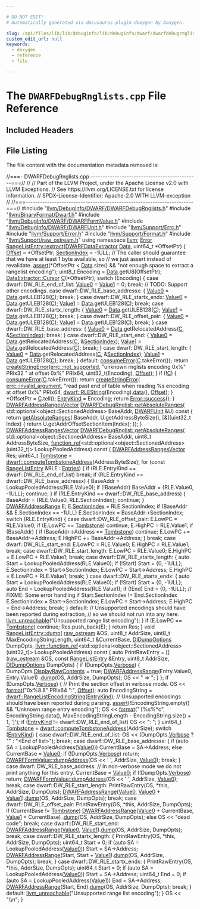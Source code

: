 ```yaml
---

# DO NOT EDIT!
# Automatically generated via docusaurus-plugin-doxygen by Doxygen.

slug: /api/files/lib/lib/debuginfo/lib/debuginfo/dwarf/dwarfdebugrnglists-cpp
custom_edit_url: null
keywords:
  - doxygen
  - reference
  - file

---
```





# The `DWARFDebugRnglists.cpp` File Reference

<DoxygenPage pluginConfig={pluginConfig}>



## Included Headers

<IncludesList>
<IncludesListItem
  filePath="llvm/DebugInfo/DWARF/DWARFDebugRnglists.h"
  permalink="/docs/api/files/include/include/llvm/include/llvm/debuginfo/include/llvm/debuginfo/dwarf/dwarfdebugrnglists-h"
  isLocal="true" />
<IncludesListItem
  filePath="llvm/BinaryFormat/Dwarf.h"
  permalink="/docs/api/files/include/include/llvm/include/llvm/binaryformat/dwarf-h"
  isLocal="true" />
<IncludesListItem
  filePath="llvm/DebugInfo/DWARF/DWARFFormValue.h"
  permalink="/docs/api/files/include/include/llvm/include/llvm/debuginfo/include/llvm/debuginfo/dwarf/dwarfformvalue-h"
  isLocal="true" />
<IncludesListItem
  filePath="llvm/DebugInfo/DWARF/DWARFUnit.h"
  permalink="/docs/api/files/include/include/llvm/include/llvm/debuginfo/include/llvm/debuginfo/dwarf/dwarfunit-h"
  isLocal="true" />
<IncludesListItem
  filePath="llvm/Support/Errc.h"
  permalink="/docs/api/files/include/include/llvm/include/llvm/support/errc-h"
  isLocal="true" />
<IncludesListItem
  filePath="llvm/Support/Error.h"
  permalink="/docs/api/files/include/include/llvm/include/llvm/support/error-h"
  isLocal="true" />
<IncludesListItem
  filePath="llvm/Support/Format.h"
  permalink="/docs/api/files/include/include/llvm/include/llvm/support/format-h"
  isLocal="true" />
<IncludesListItem
  filePath="llvm/Support/raw_ostream.h"
  permalink="/docs/api/files/include/include/llvm/include/llvm/support/raw-ostream-h"
  isLocal="true" />
</IncludesList>


## File Listing

The file content with the documentation metadata removed is:

<ProgramListing>

<Link id="l00001" /><CodeLine lineNumber="1"><Highlight kind="comment">//===- DWARFDebugRnglists.cpp ---------------------------------------------===//</Highlight><Highlight kind="normal"></Highlight></CodeLine>
<Link id="l00002" /><CodeLine lineNumber="2"><Highlight kind="normal"></Highlight><Highlight kind="comment">//</Highlight><Highlight kind="normal"></Highlight></CodeLine>
<Link id="l00003" /><CodeLine lineNumber="3"><Highlight kind="normal"></Highlight><Highlight kind="comment">// Part of the LLVM Project, under the Apache License v2.0 with LLVM Exceptions.</Highlight><Highlight kind="normal"></Highlight></CodeLine>
<Link id="l00004" /><CodeLine lineNumber="4"><Highlight kind="normal"></Highlight><Highlight kind="comment">// See https://llvm.org/LICENSE.txt for license information.</Highlight><Highlight kind="normal"></Highlight></CodeLine>
<Link id="l00005" /><CodeLine lineNumber="5"><Highlight kind="normal"></Highlight><Highlight kind="comment">// SPDX-License-Identifier: Apache-2.0 WITH LLVM-exception</Highlight><Highlight kind="normal"></Highlight></CodeLine>
<Link id="l00006" /><CodeLine lineNumber="6"><Highlight kind="normal"></Highlight><Highlight kind="comment">//</Highlight><Highlight kind="normal"></Highlight></CodeLine>
<Link id="l00007" /><CodeLine lineNumber="7"><Highlight kind="normal"></Highlight><Highlight kind="comment">//===----------------------------------------------------------------------===//</Highlight><Highlight kind="normal"></Highlight></CodeLine>
<Link id="l00008" /><CodeLine lineNumber="8"><Highlight kind="normal"></Highlight></CodeLine>
<Link id="l00009" /><CodeLine lineNumber="9"><Highlight kind="normal"></Highlight><Highlight kind="preprocessor">#include &quot;<a href="/docs/api/files/include/include/llvm/include/llvm/debuginfo/include/llvm/debuginfo/dwarf/dwarfdebugrnglists-h">llvm/DebugInfo/DWARF/DWARFDebugRnglists.h</a>&quot;</Highlight><Highlight kind="normal"></Highlight></CodeLine>
<Link id="l00010" /><CodeLine lineNumber="10"><Highlight kind="normal"></Highlight><Highlight kind="preprocessor">#include &quot;<a href="/docs/api/files/include/include/llvm/include/llvm/binaryformat/dwarf-h">llvm/BinaryFormat/Dwarf.h</a>&quot;</Highlight><Highlight kind="normal"></Highlight></CodeLine>
<Link id="l00011" /><CodeLine lineNumber="11"><Highlight kind="normal"></Highlight><Highlight kind="preprocessor">#include &quot;<a href="/docs/api/files/include/include/llvm/include/llvm/debuginfo/include/llvm/debuginfo/dwarf/dwarfformvalue-h">llvm/DebugInfo/DWARF/DWARFFormValue.h</a>&quot;</Highlight><Highlight kind="normal"></Highlight></CodeLine>
<Link id="l00012" /><CodeLine lineNumber="12"><Highlight kind="normal"></Highlight><Highlight kind="preprocessor">#include &quot;<a href="/docs/api/files/include/include/llvm/include/llvm/debuginfo/include/llvm/debuginfo/dwarf/dwarfunit-h">llvm/DebugInfo/DWARF/DWARFUnit.h</a>&quot;</Highlight><Highlight kind="normal"></Highlight></CodeLine>
<Link id="l00013" /><CodeLine lineNumber="13"><Highlight kind="normal"></Highlight><Highlight kind="preprocessor">#include &quot;<a href="/docs/api/files/include/include/llvm/include/llvm/support/errc-h">llvm/Support/Errc.h</a>&quot;</Highlight><Highlight kind="normal"></Highlight></CodeLine>
<Link id="l00014" /><CodeLine lineNumber="14"><Highlight kind="normal"></Highlight><Highlight kind="preprocessor">#include &quot;<a href="/docs/api/files/include/include/llvm/include/llvm/support/error-h">llvm/Support/Error.h</a>&quot;</Highlight><Highlight kind="normal"></Highlight></CodeLine>
<Link id="l00015" /><CodeLine lineNumber="15"><Highlight kind="normal"></Highlight><Highlight kind="preprocessor">#include &quot;<a href="/docs/api/files/include/include/llvm/include/llvm/support/format-h">llvm/Support/Format.h</a>&quot;</Highlight><Highlight kind="normal"></Highlight></CodeLine>
<Link id="l00016" /><CodeLine lineNumber="16"><Highlight kind="normal"></Highlight><Highlight kind="preprocessor">#include &quot;<a href="/docs/api/files/include/include/llvm/include/llvm/support/raw-ostream-h">llvm/Support/raw&#95;ostream.h</a>&quot;</Highlight><Highlight kind="normal"></Highlight></CodeLine>
<Link id="l00017" /><CodeLine lineNumber="17"><Highlight kind="normal"></Highlight></CodeLine>
<Link id="l00018" /><CodeLine lineNumber="18"><Highlight kind="normal"></Highlight><Highlight kind="keyword">using namespace </Highlight><Highlight kind="normal"><a href="/docs/api/namespaces/llvm">llvm</a>;</Highlight></CodeLine>
<Link id="l00019" /><CodeLine lineNumber="19"><Highlight kind="normal"></Highlight></CodeLine>
<Link id="l00020" /><CodeLine lineNumber="20" lineLink="/docs/api/structs/llvm/rangelistentry/#a02b8d98254f6a78f14c66d249db3bfc4"><Highlight kind="normal"><a href="/docs/api/classes/llvm/error">Error</a> <a href="/docs/api/structs/llvm/rangelistentry/#a02b8d98254f6a78f14c66d249db3bfc4">RangeListEntry::extract</a>(<a href="/docs/api/classes/llvm/dwarfdataextractor">DWARFDataExtractor</a> <a href="/docs/api/namespaces/llvm/#aa20539e89704d20b98b97e9c3feac934">Data</a>, uint64&#95;t &#42;OffsetPtr) &#123;</Highlight></CodeLine>
<Link id="l00021" /><CodeLine lineNumber="21"><Highlight kind="normal">  <a href="/docs/api/structs/llvm/dwarflistentrybase/#a5e78df55e7f79e8d223e30092680e1b4">Offset</a> = &#42;OffsetPtr;</Highlight></CodeLine>
<Link id="l00022" /><CodeLine lineNumber="22"><Highlight kind="normal">  <a href="/docs/api/structs/llvm/dwarflistentrybase/#a0a840f1689651024d3cc9850f4ec4c81">SectionIndex</a> = -1ULL;</Highlight></CodeLine>
<Link id="l00023" /><CodeLine lineNumber="23"><Highlight kind="normal">  </Highlight><Highlight kind="comment">// The caller should guarantee that we have at least 1 byte available, so</Highlight><Highlight kind="normal"></Highlight></CodeLine>
<Link id="l00024" /><CodeLine lineNumber="24"><Highlight kind="normal">  </Highlight><Highlight kind="comment">// we just assert instead of revalidate.</Highlight><Highlight kind="normal"></Highlight></CodeLine>
<Link id="l00025" /><CodeLine lineNumber="25"><Highlight kind="normal">  <a href="/docs/api/files/lib/lib/target/lib/target/amdgpu/silowercontrolflow-cpp/#a4868c5d81c5ccc98c47aeab6244346a0">assert</a>(&#42;OffsetPtr &lt; <a href="/docs/api/namespaces/llvm/#aa20539e89704d20b98b97e9c3feac934">Data</a>.size() &amp;&amp;</Highlight></CodeLine>
<Link id="l00026" /><CodeLine lineNumber="26"><Highlight kind="normal">         </Highlight><Highlight kind="stringliteral">&quot;not enough space to extract a rangelist encoding&quot;</Highlight><Highlight kind="normal">);</Highlight></CodeLine>
<Link id="l00027" /><CodeLine lineNumber="27"><Highlight kind="normal">  uint8&#95;t Encoding = <a href="/docs/api/namespaces/llvm/#aa20539e89704d20b98b97e9c3feac934">Data</a>.getU8(OffsetPtr);</Highlight></CodeLine>
<Link id="l00028" /><CodeLine lineNumber="28"><Highlight kind="normal"></Highlight></CodeLine>
<Link id="l00029" /><CodeLine lineNumber="29"><Highlight kind="normal">  <a href="/docs/api/classes/llvm/dataextractor/cursor">DataExtractor::Cursor</a> <a href="/docs/api/namespaces/llvm/callingconv/#ac6aa1387c4375260e2468eb5a77fdb4cafd841a49aec1539bc88abc8ff9e170fb">C</a>(&#42;OffsetPtr);</Highlight></CodeLine>
<Link id="l00030" /><CodeLine lineNumber="30"><Highlight kind="normal">  </Highlight><Highlight kind="keywordflow">switch</Highlight><Highlight kind="normal"> (Encoding) &#123;</Highlight></CodeLine>
<Link id="l00031" /><CodeLine lineNumber="31"><Highlight kind="normal">  </Highlight><Highlight kind="keywordflow">case</Highlight><Highlight kind="normal"> dwarf::DW&#95;RLE&#95;end&#95;of&#95;list:</Highlight></CodeLine>
<Link id="l00032" /><CodeLine lineNumber="32"><Highlight kind="normal">    <a href="/docs/api/structs/llvm/rangelistentry/#accbdfd58f987c0f4687fb6785393e842">Value0</a> = <a href="/docs/api/structs/llvm/rangelistentry/#a4c65e91fb73159dbd285e5a205ffc1e6">Value1</a> = 0;</Highlight></CodeLine>
<Link id="l00033" /><CodeLine lineNumber="33"><Highlight kind="normal">    </Highlight><Highlight kind="keywordflow">break</Highlight><Highlight kind="normal">;</Highlight></CodeLine>
<Link id="l00034" /><CodeLine lineNumber="34"><Highlight kind="normal">  </Highlight><Highlight kind="comment">// TODO: Support other encodings.</Highlight><Highlight kind="normal"></Highlight></CodeLine>
<Link id="l00035" /><CodeLine lineNumber="35"><Highlight kind="normal">  </Highlight><Highlight kind="keywordflow">case</Highlight><Highlight kind="normal"> dwarf::DW&#95;RLE&#95;base&#95;addressx: &#123;</Highlight></CodeLine>
<Link id="l00036" /><CodeLine lineNumber="36"><Highlight kind="normal">    <a href="/docs/api/structs/llvm/rangelistentry/#accbdfd58f987c0f4687fb6785393e842">Value0</a> = <a href="/docs/api/namespaces/llvm/#aa20539e89704d20b98b97e9c3feac934">Data</a>.getULEB128(<a href="/docs/api/namespaces/llvm/callingconv/#ac6aa1387c4375260e2468eb5a77fdb4cafd841a49aec1539bc88abc8ff9e170fb">C</a>);</Highlight></CodeLine>
<Link id="l00037" /><CodeLine lineNumber="37"><Highlight kind="normal">    </Highlight><Highlight kind="keywordflow">break</Highlight><Highlight kind="normal">;</Highlight></CodeLine>
<Link id="l00038" /><CodeLine lineNumber="38"><Highlight kind="normal">  &#125;</Highlight></CodeLine>
<Link id="l00039" /><CodeLine lineNumber="39"><Highlight kind="normal">  </Highlight><Highlight kind="keywordflow">case</Highlight><Highlight kind="normal"> dwarf::DW&#95;RLE&#95;startx&#95;endx:</Highlight></CodeLine>
<Link id="l00040" /><CodeLine lineNumber="40"><Highlight kind="normal">    <a href="/docs/api/structs/llvm/rangelistentry/#accbdfd58f987c0f4687fb6785393e842">Value0</a> = <a href="/docs/api/namespaces/llvm/#aa20539e89704d20b98b97e9c3feac934">Data</a>.getULEB128(<a href="/docs/api/namespaces/llvm/callingconv/#ac6aa1387c4375260e2468eb5a77fdb4cafd841a49aec1539bc88abc8ff9e170fb">C</a>);</Highlight></CodeLine>
<Link id="l00041" /><CodeLine lineNumber="41"><Highlight kind="normal">    <a href="/docs/api/structs/llvm/rangelistentry/#a4c65e91fb73159dbd285e5a205ffc1e6">Value1</a> = <a href="/docs/api/namespaces/llvm/#aa20539e89704d20b98b97e9c3feac934">Data</a>.getULEB128(<a href="/docs/api/namespaces/llvm/callingconv/#ac6aa1387c4375260e2468eb5a77fdb4cafd841a49aec1539bc88abc8ff9e170fb">C</a>);</Highlight></CodeLine>
<Link id="l00042" /><CodeLine lineNumber="42"><Highlight kind="normal">    </Highlight><Highlight kind="keywordflow">break</Highlight><Highlight kind="normal">;</Highlight></CodeLine>
<Link id="l00043" /><CodeLine lineNumber="43"><Highlight kind="normal">  </Highlight><Highlight kind="keywordflow">case</Highlight><Highlight kind="normal"> dwarf::DW&#95;RLE&#95;startx&#95;length: &#123;</Highlight></CodeLine>
<Link id="l00044" /><CodeLine lineNumber="44"><Highlight kind="normal">    <a href="/docs/api/structs/llvm/rangelistentry/#accbdfd58f987c0f4687fb6785393e842">Value0</a> = <a href="/docs/api/namespaces/llvm/#aa20539e89704d20b98b97e9c3feac934">Data</a>.getULEB128(<a href="/docs/api/namespaces/llvm/callingconv/#ac6aa1387c4375260e2468eb5a77fdb4cafd841a49aec1539bc88abc8ff9e170fb">C</a>);</Highlight></CodeLine>
<Link id="l00045" /><CodeLine lineNumber="45"><Highlight kind="normal">    <a href="/docs/api/structs/llvm/rangelistentry/#a4c65e91fb73159dbd285e5a205ffc1e6">Value1</a> = <a href="/docs/api/namespaces/llvm/#aa20539e89704d20b98b97e9c3feac934">Data</a>.getULEB128(<a href="/docs/api/namespaces/llvm/callingconv/#ac6aa1387c4375260e2468eb5a77fdb4cafd841a49aec1539bc88abc8ff9e170fb">C</a>);</Highlight></CodeLine>
<Link id="l00046" /><CodeLine lineNumber="46"><Highlight kind="normal">    </Highlight><Highlight kind="keywordflow">break</Highlight><Highlight kind="normal">;</Highlight></CodeLine>
<Link id="l00047" /><CodeLine lineNumber="47"><Highlight kind="normal">  &#125;</Highlight></CodeLine>
<Link id="l00048" /><CodeLine lineNumber="48"><Highlight kind="normal">  </Highlight><Highlight kind="keywordflow">case</Highlight><Highlight kind="normal"> dwarf::DW&#95;RLE&#95;offset&#95;pair: &#123;</Highlight></CodeLine>
<Link id="l00049" /><CodeLine lineNumber="49"><Highlight kind="normal">    <a href="/docs/api/structs/llvm/rangelistentry/#accbdfd58f987c0f4687fb6785393e842">Value0</a> = <a href="/docs/api/namespaces/llvm/#aa20539e89704d20b98b97e9c3feac934">Data</a>.getULEB128(<a href="/docs/api/namespaces/llvm/callingconv/#ac6aa1387c4375260e2468eb5a77fdb4cafd841a49aec1539bc88abc8ff9e170fb">C</a>);</Highlight></CodeLine>
<Link id="l00050" /><CodeLine lineNumber="50"><Highlight kind="normal">    <a href="/docs/api/structs/llvm/rangelistentry/#a4c65e91fb73159dbd285e5a205ffc1e6">Value1</a> = <a href="/docs/api/namespaces/llvm/#aa20539e89704d20b98b97e9c3feac934">Data</a>.getULEB128(<a href="/docs/api/namespaces/llvm/callingconv/#ac6aa1387c4375260e2468eb5a77fdb4cafd841a49aec1539bc88abc8ff9e170fb">C</a>);</Highlight></CodeLine>
<Link id="l00051" /><CodeLine lineNumber="51"><Highlight kind="normal">    </Highlight><Highlight kind="keywordflow">break</Highlight><Highlight kind="normal">;</Highlight></CodeLine>
<Link id="l00052" /><CodeLine lineNumber="52"><Highlight kind="normal">  &#125;</Highlight></CodeLine>
<Link id="l00053" /><CodeLine lineNumber="53"><Highlight kind="normal">  </Highlight><Highlight kind="keywordflow">case</Highlight><Highlight kind="normal"> dwarf::DW&#95;RLE&#95;base&#95;address: &#123;</Highlight></CodeLine>
<Link id="l00054" /><CodeLine lineNumber="54"><Highlight kind="normal">    <a href="/docs/api/structs/llvm/rangelistentry/#accbdfd58f987c0f4687fb6785393e842">Value0</a> = <a href="/docs/api/namespaces/llvm/#aa20539e89704d20b98b97e9c3feac934">Data</a>.getRelocatedAddress(<a href="/docs/api/namespaces/llvm/callingconv/#ac6aa1387c4375260e2468eb5a77fdb4cafd841a49aec1539bc88abc8ff9e170fb">C</a>, &amp;<a href="/docs/api/structs/llvm/dwarflistentrybase/#a0a840f1689651024d3cc9850f4ec4c81">SectionIndex</a>);</Highlight></CodeLine>
<Link id="l00055" /><CodeLine lineNumber="55"><Highlight kind="normal">    </Highlight><Highlight kind="keywordflow">break</Highlight><Highlight kind="normal">;</Highlight></CodeLine>
<Link id="l00056" /><CodeLine lineNumber="56"><Highlight kind="normal">  &#125;</Highlight></CodeLine>
<Link id="l00057" /><CodeLine lineNumber="57"><Highlight kind="normal">  </Highlight><Highlight kind="keywordflow">case</Highlight><Highlight kind="normal"> dwarf::DW&#95;RLE&#95;start&#95;end: &#123;</Highlight></CodeLine>
<Link id="l00058" /><CodeLine lineNumber="58"><Highlight kind="normal">    <a href="/docs/api/structs/llvm/rangelistentry/#accbdfd58f987c0f4687fb6785393e842">Value0</a> = <a href="/docs/api/namespaces/llvm/#aa20539e89704d20b98b97e9c3feac934">Data</a>.getRelocatedAddress(<a href="/docs/api/namespaces/llvm/callingconv/#ac6aa1387c4375260e2468eb5a77fdb4cafd841a49aec1539bc88abc8ff9e170fb">C</a>, &amp;<a href="/docs/api/structs/llvm/dwarflistentrybase/#a0a840f1689651024d3cc9850f4ec4c81">SectionIndex</a>);</Highlight></CodeLine>
<Link id="l00059" /><CodeLine lineNumber="59"><Highlight kind="normal">    <a href="/docs/api/structs/llvm/rangelistentry/#a4c65e91fb73159dbd285e5a205ffc1e6">Value1</a> = <a href="/docs/api/namespaces/llvm/#aa20539e89704d20b98b97e9c3feac934">Data</a>.getRelocatedAddress(<a href="/docs/api/namespaces/llvm/callingconv/#ac6aa1387c4375260e2468eb5a77fdb4cafd841a49aec1539bc88abc8ff9e170fb">C</a>);</Highlight></CodeLine>
<Link id="l00060" /><CodeLine lineNumber="60"><Highlight kind="normal">    </Highlight><Highlight kind="keywordflow">break</Highlight><Highlight kind="normal">;</Highlight></CodeLine>
<Link id="l00061" /><CodeLine lineNumber="61"><Highlight kind="normal">  &#125;</Highlight></CodeLine>
<Link id="l00062" /><CodeLine lineNumber="62"><Highlight kind="normal">  </Highlight><Highlight kind="keywordflow">case</Highlight><Highlight kind="normal"> dwarf::DW&#95;RLE&#95;start&#95;length: &#123;</Highlight></CodeLine>
<Link id="l00063" /><CodeLine lineNumber="63"><Highlight kind="normal">    <a href="/docs/api/structs/llvm/rangelistentry/#accbdfd58f987c0f4687fb6785393e842">Value0</a> = <a href="/docs/api/namespaces/llvm/#aa20539e89704d20b98b97e9c3feac934">Data</a>.getRelocatedAddress(<a href="/docs/api/namespaces/llvm/callingconv/#ac6aa1387c4375260e2468eb5a77fdb4cafd841a49aec1539bc88abc8ff9e170fb">C</a>, &amp;<a href="/docs/api/structs/llvm/dwarflistentrybase/#a0a840f1689651024d3cc9850f4ec4c81">SectionIndex</a>);</Highlight></CodeLine>
<Link id="l00064" /><CodeLine lineNumber="64"><Highlight kind="normal">    <a href="/docs/api/structs/llvm/rangelistentry/#a4c65e91fb73159dbd285e5a205ffc1e6">Value1</a> = <a href="/docs/api/namespaces/llvm/#aa20539e89704d20b98b97e9c3feac934">Data</a>.getULEB128(<a href="/docs/api/namespaces/llvm/callingconv/#ac6aa1387c4375260e2468eb5a77fdb4cafd841a49aec1539bc88abc8ff9e170fb">C</a>);</Highlight></CodeLine>
<Link id="l00065" /><CodeLine lineNumber="65"><Highlight kind="normal">    </Highlight><Highlight kind="keywordflow">break</Highlight><Highlight kind="normal">;</Highlight></CodeLine>
<Link id="l00066" /><CodeLine lineNumber="66"><Highlight kind="normal">  &#125;</Highlight></CodeLine>
<Link id="l00067" /><CodeLine lineNumber="67"><Highlight kind="normal">  </Highlight><Highlight kind="keywordflow">default</Highlight><Highlight kind="normal">:</Highlight></CodeLine>
<Link id="l00068" /><CodeLine lineNumber="68"><Highlight kind="normal">    <a href="/docs/api/namespaces/llvm/#aee0e70be66536b9ef7b65ae2e5a45959">consumeError</a>(<a href="/docs/api/namespaces/llvm/callingconv/#ac6aa1387c4375260e2468eb5a77fdb4cafd841a49aec1539bc88abc8ff9e170fb">C</a>.takeError());</Highlight></CodeLine>
<Link id="l00069" /><CodeLine lineNumber="69"><Highlight kind="normal">    </Highlight><Highlight kind="keywordflow">return</Highlight><Highlight kind="normal"> <a href="/docs/api/namespaces/llvm/#a4d2fd926089a58d482fb67a362e11bad">createStringError</a>(<a href="/docs/api/namespaces/llvm/#a59739a4f15fb2ec57a6b7fcfe938546baa55e82356e9721946aa9ba954733c6f0">errc::not&#95;supported</a>,</Highlight></CodeLine>
<Link id="l00070" /><CodeLine lineNumber="70"><Highlight kind="normal">                             </Highlight><Highlight kind="stringliteral">&quot;unknown rnglists encoding 0x%&quot;</Highlight><Highlight kind="normal"> PRIx32</Highlight></CodeLine>
<Link id="l00071" /><CodeLine lineNumber="71"><Highlight kind="normal">                             </Highlight><Highlight kind="stringliteral">&quot; at offset 0x%&quot;</Highlight><Highlight kind="normal"> PRIx64,</Highlight></CodeLine>
<Link id="l00072" /><CodeLine lineNumber="72"><Highlight kind="normal">                             uint32&#95;t(Encoding), <a href="/docs/api/structs/llvm/dwarflistentrybase/#a5e78df55e7f79e8d223e30092680e1b4">Offset</a>);</Highlight></CodeLine>
<Link id="l00073" /><CodeLine lineNumber="73"><Highlight kind="normal">  &#125;</Highlight></CodeLine>
<Link id="l00074" /><CodeLine lineNumber="74"><Highlight kind="normal"></Highlight></CodeLine>
<Link id="l00075" /><CodeLine lineNumber="75"><Highlight kind="normal">  </Highlight><Highlight kind="keywordflow">if</Highlight><Highlight kind="normal"> (!<a href="/docs/api/namespaces/llvm/callingconv/#ac6aa1387c4375260e2468eb5a77fdb4cafd841a49aec1539bc88abc8ff9e170fb">C</a>) &#123;</Highlight></CodeLine>
<Link id="l00076" /><CodeLine lineNumber="76"><Highlight kind="normal">    <a href="/docs/api/namespaces/llvm/#aee0e70be66536b9ef7b65ae2e5a45959">consumeError</a>(<a href="/docs/api/namespaces/llvm/callingconv/#ac6aa1387c4375260e2468eb5a77fdb4cafd841a49aec1539bc88abc8ff9e170fb">C</a>.takeError());</Highlight></CodeLine>
<Link id="l00077" /><CodeLine lineNumber="77"><Highlight kind="normal">    </Highlight><Highlight kind="keywordflow">return</Highlight><Highlight kind="normal"> <a href="/docs/api/namespaces/llvm/#a4d2fd926089a58d482fb67a362e11bad">createStringError</a>(</Highlight></CodeLine>
<Link id="l00078" /><CodeLine lineNumber="78"><Highlight kind="normal">        <a href="/docs/api/namespaces/llvm/#a59739a4f15fb2ec57a6b7fcfe938546bae55d43eabeefe5a8271b4a3c898bd18f">errc::invalid&#95;argument</a>,</Highlight></CodeLine>
<Link id="l00079" /><CodeLine lineNumber="79"><Highlight kind="normal">        </Highlight><Highlight kind="stringliteral">&quot;read past end of table when reading %s encoding at offset 0x%&quot;</Highlight><Highlight kind="normal"> PRIx64,</Highlight></CodeLine>
<Link id="l00080" /><CodeLine lineNumber="80"><Highlight kind="normal">        <a href="/docs/api/groups/dwarfconstantsdumping/#ga5ae411a7d59c71abfdf4dd387f92b603">dwarf::RLEString</a>(Encoding).<a href="/docs/api/files/lib/lib/codegen/staticdatasplitter-cpp/#ad2fefd8832b4b1ea3dbb1f621063bbff">data</a>(), <a href="/docs/api/structs/llvm/dwarflistentrybase/#a5e78df55e7f79e8d223e30092680e1b4">Offset</a>);</Highlight></CodeLine>
<Link id="l00081" /><CodeLine lineNumber="81"><Highlight kind="normal">  &#125;</Highlight></CodeLine>
<Link id="l00082" /><CodeLine lineNumber="82"><Highlight kind="normal"></Highlight></CodeLine>
<Link id="l00083" /><CodeLine lineNumber="83"><Highlight kind="normal">  &#42;OffsetPtr = <a href="/docs/api/namespaces/llvm/callingconv/#ac6aa1387c4375260e2468eb5a77fdb4cafd841a49aec1539bc88abc8ff9e170fb">C</a>.tell();</Highlight></CodeLine>
<Link id="l00084" /><CodeLine lineNumber="84"><Highlight kind="normal">  <a href="/docs/api/structs/llvm/dwarflistentrybase/#a53bb231c536be49c590132e10c5268dd">EntryKind</a> = Encoding;</Highlight></CodeLine>
<Link id="l00085" /><CodeLine lineNumber="85"><Highlight kind="normal">  </Highlight><Highlight kind="keywordflow">return</Highlight><Highlight kind="normal"> <a href="/docs/api/classes/llvm/error/#a4dfd0813c3d0e0a30439b5a3e9196b59">Error::success</a>();</Highlight></CodeLine>
<Link id="l00086" /><CodeLine lineNumber="86"><Highlight kind="normal">&#125;</Highlight></CodeLine>
<Link id="l00087" /><CodeLine lineNumber="87"><Highlight kind="normal"></Highlight></CodeLine>
<Link id="l00088" /><CodeLine lineNumber="88" lineLink="/docs/api/classes/llvm/dwarfdebugrnglist/#a1f3236ed0add6ff11a6154c252f12f74"><Highlight kind="normal"><a href="/docs/api/namespaces/llvm/#af7b7409cf7c2a265eb671b0023fb9ebf">DWARFAddressRangesVector</a> <a href="/docs/api/classes/llvm/dwarfdebugrnglist/#a08ab890d3a702ced75f774fa2bad2bbc">DWARFDebugRnglist::getAbsoluteRanges</a>(</Highlight></CodeLine>
<Link id="l00089" /><CodeLine lineNumber="89"><Highlight kind="normal">    std::optional&lt;object::SectionedAddress&gt; BaseAddr, <a href="/docs/api/classes/llvm/dwarfunit-1">DWARFUnit</a> &amp;U)</Highlight><Highlight kind="keyword"> const </Highlight><Highlight kind="normal">&#123;</Highlight></CodeLine>
<Link id="l00090" /><CodeLine lineNumber="90"><Highlight kind="normal">  </Highlight><Highlight kind="keywordflow">return</Highlight><Highlight kind="normal"> <a href="/docs/api/classes/llvm/dwarfdebugrnglist/#a08ab890d3a702ced75f774fa2bad2bbc">getAbsoluteRanges</a>(</Highlight></CodeLine>
<Link id="l00091" /><CodeLine lineNumber="91"><Highlight kind="normal">      BaseAddr, U.getAddressByteSize(),</Highlight></CodeLine>
<Link id="l00092" /><CodeLine lineNumber="92"><Highlight kind="normal">      &#91;&amp;&#93;(uint32&#95;t Index) &#123; return U.getAddrOffsetSectionItem(Index); &#125;);</Highlight></CodeLine>
<Link id="l00093" /><CodeLine lineNumber="93"><Highlight kind="normal">&#125;</Highlight></CodeLine>
<Link id="l00094" /><CodeLine lineNumber="94"><Highlight kind="normal"></Highlight></CodeLine>
<Link id="l00095" /><CodeLine lineNumber="95" lineLink="/docs/api/classes/llvm/dwarfdebugrnglist/#a08ab890d3a702ced75f774fa2bad2bbc"><Highlight kind="normal"><a href="/docs/api/namespaces/llvm/#af7b7409cf7c2a265eb671b0023fb9ebf">DWARFAddressRangesVector</a> <a href="/docs/api/classes/llvm/dwarfdebugrnglist/#a08ab890d3a702ced75f774fa2bad2bbc">DWARFDebugRnglist::getAbsoluteRanges</a>(</Highlight></CodeLine>
<Link id="l00096" /><CodeLine lineNumber="96"><Highlight kind="normal">    std::optional&lt;object::SectionedAddress&gt; BaseAddr, uint8&#95;t AddressByteSize,</Highlight></CodeLine>
<Link id="l00097" /><CodeLine lineNumber="97"><Highlight kind="normal">    <a href="/docs/api/classes/llvm/function-ref">function&#95;ref</a>&lt;std::optional&lt;object::SectionedAddress&gt;(uint32&#95;t)&gt;</Highlight></CodeLine>
<Link id="l00098" /><CodeLine lineNumber="98"><Highlight kind="normal">        LookupPooledAddress)</Highlight><Highlight kind="keyword"> const </Highlight><Highlight kind="normal">&#123;</Highlight></CodeLine>
<Link id="l00099" /><CodeLine lineNumber="99"><Highlight kind="normal">  <a href="/docs/api/namespaces/llvm/#af7b7409cf7c2a265eb671b0023fb9ebf">DWARFAddressRangesVector</a> Res;</Highlight></CodeLine>
<Link id="l00100" /><CodeLine lineNumber="100"><Highlight kind="normal">  uint64&#95;t <a href="/docs/api/files/lib/lib/debuginfo/lib/debuginfo/codeview/typehashing-cpp/#a58762abf82ba4b9f2f46d3b89070d6c1">Tombstone</a> = <a href="/docs/api/namespaces/llvm/dwarf/#ad31a7a9cab8288e009f13cfabc5afc13">dwarf::computeTombstoneAddress</a>(AddressByteSize);</Highlight></CodeLine>
<Link id="l00101" /><CodeLine lineNumber="101"><Highlight kind="normal">  </Highlight><Highlight kind="keywordflow">for</Highlight><Highlight kind="normal"> (</Highlight><Highlight kind="keyword">const</Highlight><Highlight kind="normal"> <a href="/docs/api/structs/llvm/rangelistentry">RangeListEntry</a> &amp;RLE : <a href="/docs/api/classes/llvm/dwarflisttype/#a041f83847fc54b70c309ed67355b1b40">Entries</a>) &#123;</Highlight></CodeLine>
<Link id="l00102" /><CodeLine lineNumber="102"><Highlight kind="normal">    </Highlight><Highlight kind="keywordflow">if</Highlight><Highlight kind="normal"> (RLE.EntryKind == dwarf::DW&#95;RLE&#95;end&#95;of&#95;list)</Highlight></CodeLine>
<Link id="l00103" /><CodeLine lineNumber="103"><Highlight kind="normal">      </Highlight><Highlight kind="keywordflow">break</Highlight><Highlight kind="normal">;</Highlight></CodeLine>
<Link id="l00104" /><CodeLine lineNumber="104"><Highlight kind="normal">    </Highlight><Highlight kind="keywordflow">if</Highlight><Highlight kind="normal"> (RLE.EntryKind == dwarf::DW&#95;RLE&#95;base&#95;addressx) &#123;</Highlight></CodeLine>
<Link id="l00105" /><CodeLine lineNumber="105"><Highlight kind="normal">      BaseAddr = LookupPooledAddress(RLE.Value0);</Highlight></CodeLine>
<Link id="l00106" /><CodeLine lineNumber="106"><Highlight kind="normal">      </Highlight><Highlight kind="keywordflow">if</Highlight><Highlight kind="normal"> (!BaseAddr)</Highlight></CodeLine>
<Link id="l00107" /><CodeLine lineNumber="107"><Highlight kind="normal">        BaseAddr = &#123;RLE.Value0, -1ULL&#125;;</Highlight></CodeLine>
<Link id="l00108" /><CodeLine lineNumber="108"><Highlight kind="normal">      </Highlight><Highlight kind="keywordflow">continue</Highlight><Highlight kind="normal">;</Highlight></CodeLine>
<Link id="l00109" /><CodeLine lineNumber="109"><Highlight kind="normal">    &#125;</Highlight></CodeLine>
<Link id="l00110" /><CodeLine lineNumber="110"><Highlight kind="normal">    </Highlight><Highlight kind="keywordflow">if</Highlight><Highlight kind="normal"> (RLE.EntryKind == dwarf::DW&#95;RLE&#95;base&#95;address) &#123;</Highlight></CodeLine>
<Link id="l00111" /><CodeLine lineNumber="111"><Highlight kind="normal">      BaseAddr = &#123;RLE.Value0, RLE.SectionIndex&#125;;</Highlight></CodeLine>
<Link id="l00112" /><CodeLine lineNumber="112"><Highlight kind="normal">      </Highlight><Highlight kind="keywordflow">continue</Highlight><Highlight kind="normal">;</Highlight></CodeLine>
<Link id="l00113" /><CodeLine lineNumber="113"><Highlight kind="normal">    &#125;</Highlight></CodeLine>
<Link id="l00114" /><CodeLine lineNumber="114"><Highlight kind="normal"></Highlight></CodeLine>
<Link id="l00115" /><CodeLine lineNumber="115"><Highlight kind="normal">    <a href="/docs/api/structs/llvm/dwarfaddressrange">DWARFAddressRange</a> E;</Highlight></CodeLine>
<Link id="l00116" /><CodeLine lineNumber="116"><Highlight kind="normal">    E.<a href="/docs/api/structs/llvm/dwarfaddressrange/#a6fbe8b253c903452a8058597f1260242">SectionIndex</a> = RLE.SectionIndex;</Highlight></CodeLine>
<Link id="l00117" /><CodeLine lineNumber="117"><Highlight kind="normal">    </Highlight><Highlight kind="keywordflow">if</Highlight><Highlight kind="normal"> (BaseAddr &amp;&amp; E.SectionIndex == -1ULL)</Highlight></CodeLine>
<Link id="l00118" /><CodeLine lineNumber="118"><Highlight kind="normal">      E.SectionIndex = BaseAddr-&gt;SectionIndex;</Highlight></CodeLine>
<Link id="l00119" /><CodeLine lineNumber="119"><Highlight kind="normal"></Highlight></CodeLine>
<Link id="l00120" /><CodeLine lineNumber="120"><Highlight kind="normal">    </Highlight><Highlight kind="keywordflow">switch</Highlight><Highlight kind="normal"> (RLE.EntryKind) &#123;</Highlight></CodeLine>
<Link id="l00121" /><CodeLine lineNumber="121"><Highlight kind="normal">    </Highlight><Highlight kind="keywordflow">case</Highlight><Highlight kind="normal"> dwarf::DW&#95;RLE&#95;offset&#95;pair:</Highlight></CodeLine>
<Link id="l00122" /><CodeLine lineNumber="122"><Highlight kind="normal">      E.LowPC = RLE.Value0;</Highlight></CodeLine>
<Link id="l00123" /><CodeLine lineNumber="123"><Highlight kind="normal">      </Highlight><Highlight kind="keywordflow">if</Highlight><Highlight kind="normal"> (E.LowPC == <a href="/docs/api/files/lib/lib/debuginfo/lib/debuginfo/codeview/typehashing-cpp/#a58762abf82ba4b9f2f46d3b89070d6c1">Tombstone</a>)</Highlight></CodeLine>
<Link id="l00124" /><CodeLine lineNumber="124"><Highlight kind="normal">        </Highlight><Highlight kind="keywordflow">continue</Highlight><Highlight kind="normal">;</Highlight></CodeLine>
<Link id="l00125" /><CodeLine lineNumber="125"><Highlight kind="normal">      E.HighPC = RLE.Value1;</Highlight></CodeLine>
<Link id="l00126" /><CodeLine lineNumber="126"><Highlight kind="normal">      </Highlight><Highlight kind="keywordflow">if</Highlight><Highlight kind="normal"> (BaseAddr) &#123;</Highlight></CodeLine>
<Link id="l00127" /><CodeLine lineNumber="127"><Highlight kind="normal">        </Highlight><Highlight kind="keywordflow">if</Highlight><Highlight kind="normal"> (BaseAddr-&gt;Address == <a href="/docs/api/files/lib/lib/debuginfo/lib/debuginfo/codeview/typehashing-cpp/#a58762abf82ba4b9f2f46d3b89070d6c1">Tombstone</a>)</Highlight></CodeLine>
<Link id="l00128" /><CodeLine lineNumber="128"><Highlight kind="normal">          </Highlight><Highlight kind="keywordflow">continue</Highlight><Highlight kind="normal">;</Highlight></CodeLine>
<Link id="l00129" /><CodeLine lineNumber="129"><Highlight kind="normal">        E.LowPC += BaseAddr-&gt;Address;</Highlight></CodeLine>
<Link id="l00130" /><CodeLine lineNumber="130"><Highlight kind="normal">        E.HighPC += BaseAddr-&gt;Address;</Highlight></CodeLine>
<Link id="l00131" /><CodeLine lineNumber="131"><Highlight kind="normal">      &#125;</Highlight></CodeLine>
<Link id="l00132" /><CodeLine lineNumber="132"><Highlight kind="normal">      </Highlight><Highlight kind="keywordflow">break</Highlight><Highlight kind="normal">;</Highlight></CodeLine>
<Link id="l00133" /><CodeLine lineNumber="133"><Highlight kind="normal">    </Highlight><Highlight kind="keywordflow">case</Highlight><Highlight kind="normal"> dwarf::DW&#95;RLE&#95;start&#95;end:</Highlight></CodeLine>
<Link id="l00134" /><CodeLine lineNumber="134"><Highlight kind="normal">      E.LowPC = RLE.Value0;</Highlight></CodeLine>
<Link id="l00135" /><CodeLine lineNumber="135"><Highlight kind="normal">      E.HighPC = RLE.Value1;</Highlight></CodeLine>
<Link id="l00136" /><CodeLine lineNumber="136"><Highlight kind="normal">      </Highlight><Highlight kind="keywordflow">break</Highlight><Highlight kind="normal">;</Highlight></CodeLine>
<Link id="l00137" /><CodeLine lineNumber="137"><Highlight kind="normal">    </Highlight><Highlight kind="keywordflow">case</Highlight><Highlight kind="normal"> dwarf::DW&#95;RLE&#95;start&#95;length:</Highlight></CodeLine>
<Link id="l00138" /><CodeLine lineNumber="138"><Highlight kind="normal">      E.LowPC = RLE.Value0;</Highlight></CodeLine>
<Link id="l00139" /><CodeLine lineNumber="139"><Highlight kind="normal">      E.HighPC = E.LowPC + RLE.Value1;</Highlight></CodeLine>
<Link id="l00140" /><CodeLine lineNumber="140"><Highlight kind="normal">      </Highlight><Highlight kind="keywordflow">break</Highlight><Highlight kind="normal">;</Highlight></CodeLine>
<Link id="l00141" /><CodeLine lineNumber="141"><Highlight kind="normal">    </Highlight><Highlight kind="keywordflow">case</Highlight><Highlight kind="normal"> dwarf::DW&#95;RLE&#95;startx&#95;length: &#123;</Highlight></CodeLine>
<Link id="l00142" /><CodeLine lineNumber="142"><Highlight kind="normal">      </Highlight><Highlight kind="keyword">auto</Highlight><Highlight kind="normal"> Start = LookupPooledAddress(RLE.Value0);</Highlight></CodeLine>
<Link id="l00143" /><CodeLine lineNumber="143"><Highlight kind="normal">      </Highlight><Highlight kind="keywordflow">if</Highlight><Highlight kind="normal"> (!Start)</Highlight></CodeLine>
<Link id="l00144" /><CodeLine lineNumber="144"><Highlight kind="normal">        Start = &#123;0, -1ULL&#125;;</Highlight></CodeLine>
<Link id="l00145" /><CodeLine lineNumber="145"><Highlight kind="normal">      E.SectionIndex = Start-&gt;SectionIndex;</Highlight></CodeLine>
<Link id="l00146" /><CodeLine lineNumber="146"><Highlight kind="normal">      E.LowPC = Start-&gt;Address;</Highlight></CodeLine>
<Link id="l00147" /><CodeLine lineNumber="147"><Highlight kind="normal">      E.HighPC = E.LowPC + RLE.Value1;</Highlight></CodeLine>
<Link id="l00148" /><CodeLine lineNumber="148"><Highlight kind="normal">      </Highlight><Highlight kind="keywordflow">break</Highlight><Highlight kind="normal">;</Highlight></CodeLine>
<Link id="l00149" /><CodeLine lineNumber="149"><Highlight kind="normal">    &#125;</Highlight></CodeLine>
<Link id="l00150" /><CodeLine lineNumber="150"><Highlight kind="normal">    </Highlight><Highlight kind="keywordflow">case</Highlight><Highlight kind="normal"> dwarf::DW&#95;RLE&#95;startx&#95;endx: &#123;</Highlight></CodeLine>
<Link id="l00151" /><CodeLine lineNumber="151"><Highlight kind="normal">      </Highlight><Highlight kind="keyword">auto</Highlight><Highlight kind="normal"> Start = LookupPooledAddress(RLE.Value0);</Highlight></CodeLine>
<Link id="l00152" /><CodeLine lineNumber="152"><Highlight kind="normal">      </Highlight><Highlight kind="keywordflow">if</Highlight><Highlight kind="normal"> (!Start)</Highlight></CodeLine>
<Link id="l00153" /><CodeLine lineNumber="153"><Highlight kind="normal">        Start = &#123;0, -1ULL&#125;;</Highlight></CodeLine>
<Link id="l00154" /><CodeLine lineNumber="154"><Highlight kind="normal">      </Highlight><Highlight kind="keyword">auto</Highlight><Highlight kind="normal"> End = LookupPooledAddress(RLE.Value1);</Highlight></CodeLine>
<Link id="l00155" /><CodeLine lineNumber="155"><Highlight kind="normal">      </Highlight><Highlight kind="keywordflow">if</Highlight><Highlight kind="normal"> (!End)</Highlight></CodeLine>
<Link id="l00156" /><CodeLine lineNumber="156"><Highlight kind="normal">        End = &#123;0, -1ULL&#125;;</Highlight></CodeLine>
<Link id="l00157" /><CodeLine lineNumber="157"><Highlight kind="normal">      </Highlight><Highlight kind="comment">// FIXME: Some error handling if Start.SectionIndex != End.SectionIndex</Highlight><Highlight kind="normal"></Highlight></CodeLine>
<Link id="l00158" /><CodeLine lineNumber="158"><Highlight kind="normal">      E.SectionIndex = Start-&gt;SectionIndex;</Highlight></CodeLine>
<Link id="l00159" /><CodeLine lineNumber="159"><Highlight kind="normal">      E.LowPC = Start-&gt;Address;</Highlight></CodeLine>
<Link id="l00160" /><CodeLine lineNumber="160"><Highlight kind="normal">      E.HighPC = End-&gt;Address;</Highlight></CodeLine>
<Link id="l00161" /><CodeLine lineNumber="161"><Highlight kind="normal">      </Highlight><Highlight kind="keywordflow">break</Highlight><Highlight kind="normal">;</Highlight></CodeLine>
<Link id="l00162" /><CodeLine lineNumber="162"><Highlight kind="normal">    &#125;</Highlight></CodeLine>
<Link id="l00163" /><CodeLine lineNumber="163"><Highlight kind="normal">    </Highlight><Highlight kind="keywordflow">default</Highlight><Highlight kind="normal">:</Highlight></CodeLine>
<Link id="l00164" /><CodeLine lineNumber="164"><Highlight kind="normal">      </Highlight><Highlight kind="comment">// Unsupported encodings should have been reported during extraction,</Highlight><Highlight kind="normal"></Highlight></CodeLine>
<Link id="l00165" /><CodeLine lineNumber="165"><Highlight kind="normal">      </Highlight><Highlight kind="comment">// so we should not run into any here.</Highlight><Highlight kind="normal"></Highlight></CodeLine>
<Link id="l00166" /><CodeLine lineNumber="166"><Highlight kind="normal">      <a href="/docs/api/files/include/include/llvm/include/llvm/support/errorhandling-h/#ace243f5c25697a1107cce46626b3dc94">llvm&#95;unreachable</a>(</Highlight><Highlight kind="stringliteral">&quot;Unsupported range list encoding&quot;</Highlight><Highlight kind="normal">);</Highlight></CodeLine>
<Link id="l00167" /><CodeLine lineNumber="167"><Highlight kind="normal">    &#125;</Highlight></CodeLine>
<Link id="l00168" /><CodeLine lineNumber="168"><Highlight kind="normal">    </Highlight><Highlight kind="keywordflow">if</Highlight><Highlight kind="normal"> (E.LowPC == <a href="/docs/api/files/lib/lib/debuginfo/lib/debuginfo/codeview/typehashing-cpp/#a58762abf82ba4b9f2f46d3b89070d6c1">Tombstone</a>)</Highlight></CodeLine>
<Link id="l00169" /><CodeLine lineNumber="169"><Highlight kind="normal">      </Highlight><Highlight kind="keywordflow">continue</Highlight><Highlight kind="normal">;</Highlight></CodeLine>
<Link id="l00170" /><CodeLine lineNumber="170"><Highlight kind="normal">    Res.push&#95;back(E);</Highlight></CodeLine>
<Link id="l00171" /><CodeLine lineNumber="171"><Highlight kind="normal">  &#125;</Highlight></CodeLine>
<Link id="l00172" /><CodeLine lineNumber="172"><Highlight kind="normal">  </Highlight><Highlight kind="keywordflow">return</Highlight><Highlight kind="normal"> Res;</Highlight></CodeLine>
<Link id="l00173" /><CodeLine lineNumber="173"><Highlight kind="normal">&#125;</Highlight></CodeLine>
<Link id="l00174" /><CodeLine lineNumber="174"><Highlight kind="normal"></Highlight></CodeLine>
<Link id="l00175" /><CodeLine lineNumber="175" lineLink="/docs/api/structs/llvm/rangelistentry/#a9490d0b5d168b24193e600de304103e1"><Highlight kind="normal"></Highlight><Highlight kind="keywordtype">void</Highlight><Highlight kind="normal"> <a href="/docs/api/structs/llvm/rangelistentry/#a9490d0b5d168b24193e600de304103e1">RangeListEntry::dump</a>(</Highlight></CodeLine>
<Link id="l00176" /><CodeLine lineNumber="176"><Highlight kind="normal">    <a href="/docs/api/classes/llvm/raw-ostream">raw&#95;ostream</a> &amp;OS, uint8&#95;t AddrSize, uint8&#95;t MaxEncodingStringLength,</Highlight></CodeLine>
<Link id="l00177" /><CodeLine lineNumber="177"><Highlight kind="normal">    uint64&#95;t &amp;CurrentBase, <a href="/docs/api/structs/llvm/didumpoptions">DIDumpOptions</a> DumpOpts,</Highlight></CodeLine>
<Link id="l00178" /><CodeLine lineNumber="178"><Highlight kind="normal">    <a href="/docs/api/classes/llvm/function-ref">llvm::function&#95;ref</a>&lt;std::optional&lt;object::SectionedAddress&gt;(uint32&#95;t)&gt;</Highlight></CodeLine>
<Link id="l00179" /><CodeLine lineNumber="179"><Highlight kind="normal">        LookupPooledAddress)</Highlight><Highlight kind="keyword"> const </Highlight><Highlight kind="normal">&#123;</Highlight></CodeLine>
<Link id="l00180" /><CodeLine lineNumber="180"><Highlight kind="normal">  </Highlight><Highlight kind="keyword">auto</Highlight><Highlight kind="normal"> PrintRawEntry = &#91;&#93;(<a href="/docs/api/classes/llvm/raw-ostream">raw&#95;ostream</a> &amp;OS, </Highlight><Highlight kind="keyword">const</Highlight><Highlight kind="normal"> <a href="/docs/api/structs/llvm/rangelistentry">RangeListEntry</a> &amp;Entry,</Highlight></CodeLine>
<Link id="l00181" /><CodeLine lineNumber="181"><Highlight kind="normal">                          uint8&#95;t AddrSize, <a href="/docs/api/structs/llvm/didumpoptions">DIDumpOptions</a> DumpOpts) &#123;</Highlight></CodeLine>
<Link id="l00182" /><CodeLine lineNumber="182"><Highlight kind="normal">    </Highlight><Highlight kind="keywordflow">if</Highlight><Highlight kind="normal"> (DumpOpts.<a href="/docs/api/structs/llvm/didumpoptions/#add6a33649e764a95f041d7b8358a019e">Verbose</a>) &#123;</Highlight></CodeLine>
<Link id="l00183" /><CodeLine lineNumber="183"><Highlight kind="normal">      DumpOpts.<a href="/docs/api/structs/llvm/didumpoptions/#af989f60200414119fe05ca13a394ca61">DisplayRawContents</a> = </Highlight><Highlight kind="keyword">true</Highlight><Highlight kind="normal">;</Highlight></CodeLine>
<Link id="l00184" /><CodeLine lineNumber="184"><Highlight kind="normal">      <a href="/docs/api/structs/llvm/dwarfaddressrange">DWARFAddressRange</a>(Entry.Value0, Entry.Value1)</Highlight></CodeLine>
<Link id="l00185" /><CodeLine lineNumber="185"><Highlight kind="normal">          .<a href="/docs/api/structs/llvm/dwarfaddressrange/#af81b0ebe03203f548bf8244b75c5a65a">dump</a>(OS, AddrSize, DumpOpts);</Highlight></CodeLine>
<Link id="l00186" /><CodeLine lineNumber="186"><Highlight kind="normal">      OS &lt;&lt; </Highlight><Highlight kind="stringliteral">&quot; =&gt; &quot;</Highlight><Highlight kind="normal">;</Highlight></CodeLine>
<Link id="l00187" /><CodeLine lineNumber="187"><Highlight kind="normal">    &#125;</Highlight></CodeLine>
<Link id="l00188" /><CodeLine lineNumber="188"><Highlight kind="normal">  &#125;;</Highlight></CodeLine>
<Link id="l00189" /><CodeLine lineNumber="189"><Highlight kind="normal"></Highlight></CodeLine>
<Link id="l00190" /><CodeLine lineNumber="190"><Highlight kind="normal">  </Highlight><Highlight kind="keywordflow">if</Highlight><Highlight kind="normal"> (DumpOpts.<a href="/docs/api/structs/llvm/didumpoptions/#add6a33649e764a95f041d7b8358a019e">Verbose</a>) &#123;</Highlight></CodeLine>
<Link id="l00191" /><CodeLine lineNumber="191"><Highlight kind="normal">    </Highlight><Highlight kind="comment">// Print the section offset in verbose mode.</Highlight><Highlight kind="normal"></Highlight></CodeLine>
<Link id="l00192" /><CodeLine lineNumber="192"><Highlight kind="normal">    OS &lt;&lt; <a href="/docs/api/namespaces/llvm/#a939bc2108d47080767f0c06ba56caec7">format</a>(</Highlight><Highlight kind="stringliteral">&quot;0x%8.8&quot;</Highlight><Highlight kind="normal"> PRIx64 </Highlight><Highlight kind="stringliteral">&quot;:&quot;</Highlight><Highlight kind="normal">, <a href="/docs/api/structs/llvm/dwarflistentrybase/#a5e78df55e7f79e8d223e30092680e1b4">Offset</a>);</Highlight></CodeLine>
<Link id="l00193" /><CodeLine lineNumber="193"><Highlight kind="normal">    </Highlight><Highlight kind="keyword">auto</Highlight><Highlight kind="normal"> EncodingString = <a href="/docs/api/groups/dwarfconstantsdumping/#ga01f206798c5c6fc8bf8ee1c8e83e37e4">dwarf::RangeListEncodingString</a>(<a href="/docs/api/structs/llvm/dwarflistentrybase/#a53bb231c536be49c590132e10c5268dd">EntryKind</a>);</Highlight></CodeLine>
<Link id="l00194" /><CodeLine lineNumber="194"><Highlight kind="normal">    </Highlight><Highlight kind="comment">// Unsupported encodings should have been reported during parsing.</Highlight><Highlight kind="normal"></Highlight></CodeLine>
<Link id="l00195" /><CodeLine lineNumber="195"><Highlight kind="normal">    <a href="/docs/api/files/lib/lib/target/lib/target/amdgpu/silowercontrolflow-cpp/#a4868c5d81c5ccc98c47aeab6244346a0">assert</a>(!EncodingString.empty() &amp;&amp; </Highlight><Highlight kind="stringliteral">&quot;Unknown range entry encoding&quot;</Highlight><Highlight kind="normal">);</Highlight></CodeLine>
<Link id="l00196" /><CodeLine lineNumber="196"><Highlight kind="normal">    OS &lt;&lt; <a href="/docs/api/namespaces/llvm/#a939bc2108d47080767f0c06ba56caec7">format</a>(</Highlight><Highlight kind="stringliteral">&quot; &#91;%s%&#42;c&quot;</Highlight><Highlight kind="normal">, EncodingString.data(),</Highlight></CodeLine>
<Link id="l00197" /><CodeLine lineNumber="197"><Highlight kind="normal">                 MaxEncodingStringLength - EncodingString.size() + 1, </Highlight><Highlight kind="charliteral">&#39;&#93;&#39;</Highlight><Highlight kind="normal">);</Highlight></CodeLine>
<Link id="l00198" /><CodeLine lineNumber="198"><Highlight kind="normal">    </Highlight><Highlight kind="keywordflow">if</Highlight><Highlight kind="normal"> (<a href="/docs/api/structs/llvm/dwarflistentrybase/#a53bb231c536be49c590132e10c5268dd">EntryKind</a> != dwarf::DW&#95;RLE&#95;end&#95;of&#95;list)</Highlight></CodeLine>
<Link id="l00199" /><CodeLine lineNumber="199"><Highlight kind="normal">      OS &lt;&lt; </Highlight><Highlight kind="stringliteral">&quot;: &quot;</Highlight><Highlight kind="normal">;</Highlight></CodeLine>
<Link id="l00200" /><CodeLine lineNumber="200"><Highlight kind="normal">  &#125;</Highlight></CodeLine>
<Link id="l00201" /><CodeLine lineNumber="201"><Highlight kind="normal"></Highlight></CodeLine>
<Link id="l00202" /><CodeLine lineNumber="202"><Highlight kind="normal">  uint64&#95;t <a href="/docs/api/files/lib/lib/debuginfo/lib/debuginfo/codeview/typehashing-cpp/#a58762abf82ba4b9f2f46d3b89070d6c1">Tombstone</a> = <a href="/docs/api/namespaces/llvm/dwarf/#ad31a7a9cab8288e009f13cfabc5afc13">dwarf::computeTombstoneAddress</a>(AddrSize);</Highlight></CodeLine>
<Link id="l00203" /><CodeLine lineNumber="203"><Highlight kind="normal"></Highlight></CodeLine>
<Link id="l00204" /><CodeLine lineNumber="204"><Highlight kind="normal">  </Highlight><Highlight kind="keywordflow">switch</Highlight><Highlight kind="normal"> (<a href="/docs/api/structs/llvm/dwarflistentrybase/#a53bb231c536be49c590132e10c5268dd">EntryKind</a>) &#123;</Highlight></CodeLine>
<Link id="l00205" /><CodeLine lineNumber="205"><Highlight kind="normal">  </Highlight><Highlight kind="keywordflow">case</Highlight><Highlight kind="normal"> dwarf::DW&#95;RLE&#95;end&#95;of&#95;list:</Highlight></CodeLine>
<Link id="l00206" /><CodeLine lineNumber="206"><Highlight kind="normal">    OS &lt;&lt; (DumpOpts.<a href="/docs/api/structs/llvm/didumpoptions/#add6a33649e764a95f041d7b8358a019e">Verbose</a> ? </Highlight><Highlight kind="stringliteral">&quot;&quot;</Highlight><Highlight kind="normal"> : </Highlight><Highlight kind="stringliteral">&quot;&lt;End of list&gt;&quot;</Highlight><Highlight kind="normal">);</Highlight></CodeLine>
<Link id="l00207" /><CodeLine lineNumber="207"><Highlight kind="normal">    </Highlight><Highlight kind="keywordflow">break</Highlight><Highlight kind="normal">;</Highlight></CodeLine>
<Link id="l00208" /><CodeLine lineNumber="208"><Highlight kind="normal">  </Highlight><Highlight kind="keywordflow">case</Highlight><Highlight kind="normal"> dwarf::DW&#95;RLE&#95;base&#95;addressx: &#123;</Highlight></CodeLine>
<Link id="l00209" /><CodeLine lineNumber="209"><Highlight kind="normal">    </Highlight><Highlight kind="keywordflow">if</Highlight><Highlight kind="normal"> (</Highlight><Highlight kind="keyword">auto</Highlight><Highlight kind="normal"> SA = LookupPooledAddress(<a href="/docs/api/structs/llvm/rangelistentry/#accbdfd58f987c0f4687fb6785393e842">Value0</a>))</Highlight></CodeLine>
<Link id="l00210" /><CodeLine lineNumber="210"><Highlight kind="normal">      CurrentBase = SA-&gt;Address;</Highlight></CodeLine>
<Link id="l00211" /><CodeLine lineNumber="211"><Highlight kind="normal">    </Highlight><Highlight kind="keywordflow">else</Highlight><Highlight kind="normal"></Highlight></CodeLine>
<Link id="l00212" /><CodeLine lineNumber="212"><Highlight kind="normal">      CurrentBase = <a href="/docs/api/structs/llvm/rangelistentry/#accbdfd58f987c0f4687fb6785393e842">Value0</a>;</Highlight></CodeLine>
<Link id="l00213" /><CodeLine lineNumber="213"><Highlight kind="normal">    </Highlight><Highlight kind="keywordflow">if</Highlight><Highlight kind="normal"> (!DumpOpts.<a href="/docs/api/structs/llvm/didumpoptions/#add6a33649e764a95f041d7b8358a019e">Verbose</a>)</Highlight></CodeLine>
<Link id="l00214" /><CodeLine lineNumber="214"><Highlight kind="normal">      </Highlight><Highlight kind="keywordflow">return</Highlight><Highlight kind="normal">;</Highlight></CodeLine>
<Link id="l00215" /><CodeLine lineNumber="215"><Highlight kind="normal">    <a href="/docs/api/classes/llvm/dwarfformvalue/#a0373b5360a46d14a991fea39390d7240">DWARFFormValue::dumpAddress</a>(OS &lt;&lt; </Highlight><Highlight kind="charliteral">&#39; &#39;</Highlight><Highlight kind="normal">, AddrSize, <a href="/docs/api/structs/llvm/rangelistentry/#accbdfd58f987c0f4687fb6785393e842">Value0</a>);</Highlight></CodeLine>
<Link id="l00216" /><CodeLine lineNumber="216"><Highlight kind="normal">    </Highlight><Highlight kind="keywordflow">break</Highlight><Highlight kind="normal">;</Highlight></CodeLine>
<Link id="l00217" /><CodeLine lineNumber="217"><Highlight kind="normal">  &#125;</Highlight></CodeLine>
<Link id="l00218" /><CodeLine lineNumber="218"><Highlight kind="normal">  </Highlight><Highlight kind="keywordflow">case</Highlight><Highlight kind="normal"> dwarf::DW&#95;RLE&#95;base&#95;address:</Highlight></CodeLine>
<Link id="l00219" /><CodeLine lineNumber="219"><Highlight kind="normal">    </Highlight><Highlight kind="comment">// In non-verbose mode we do not print anything for this entry.</Highlight><Highlight kind="normal"></Highlight></CodeLine>
<Link id="l00220" /><CodeLine lineNumber="220"><Highlight kind="normal">    CurrentBase = <a href="/docs/api/structs/llvm/rangelistentry/#accbdfd58f987c0f4687fb6785393e842">Value0</a>;</Highlight></CodeLine>
<Link id="l00221" /><CodeLine lineNumber="221"><Highlight kind="normal">    </Highlight><Highlight kind="keywordflow">if</Highlight><Highlight kind="normal"> (!DumpOpts.<a href="/docs/api/structs/llvm/didumpoptions/#add6a33649e764a95f041d7b8358a019e">Verbose</a>)</Highlight></CodeLine>
<Link id="l00222" /><CodeLine lineNumber="222"><Highlight kind="normal">      </Highlight><Highlight kind="keywordflow">return</Highlight><Highlight kind="normal">;</Highlight></CodeLine>
<Link id="l00223" /><CodeLine lineNumber="223"><Highlight kind="normal">    <a href="/docs/api/classes/llvm/dwarfformvalue/#a0373b5360a46d14a991fea39390d7240">DWARFFormValue::dumpAddress</a>(OS &lt;&lt; </Highlight><Highlight kind="charliteral">&#39; &#39;</Highlight><Highlight kind="normal">, AddrSize, <a href="/docs/api/structs/llvm/rangelistentry/#accbdfd58f987c0f4687fb6785393e842">Value0</a>);</Highlight></CodeLine>
<Link id="l00224" /><CodeLine lineNumber="224"><Highlight kind="normal">    </Highlight><Highlight kind="keywordflow">break</Highlight><Highlight kind="normal">;</Highlight></CodeLine>
<Link id="l00225" /><CodeLine lineNumber="225"><Highlight kind="normal">  </Highlight><Highlight kind="keywordflow">case</Highlight><Highlight kind="normal"> dwarf::DW&#95;RLE&#95;start&#95;length:</Highlight></CodeLine>
<Link id="l00226" /><CodeLine lineNumber="226"><Highlight kind="normal">    PrintRawEntry(OS, &#42;</Highlight><Highlight kind="keyword">this</Highlight><Highlight kind="normal">, AddrSize, DumpOpts);</Highlight></CodeLine>
<Link id="l00227" /><CodeLine lineNumber="227"><Highlight kind="normal">    <a href="/docs/api/structs/llvm/dwarfaddressrange">DWARFAddressRange</a>(<a href="/docs/api/structs/llvm/rangelistentry/#accbdfd58f987c0f4687fb6785393e842">Value0</a>, <a href="/docs/api/structs/llvm/rangelistentry/#accbdfd58f987c0f4687fb6785393e842">Value0</a> + <a href="/docs/api/structs/llvm/rangelistentry/#a4c65e91fb73159dbd285e5a205ffc1e6">Value1</a>).<a href="/docs/api/structs/llvm/dwarfaddressrange/#af81b0ebe03203f548bf8244b75c5a65a">dump</a>(OS, AddrSize, DumpOpts);</Highlight></CodeLine>
<Link id="l00228" /><CodeLine lineNumber="228"><Highlight kind="normal">    </Highlight><Highlight kind="keywordflow">break</Highlight><Highlight kind="normal">;</Highlight></CodeLine>
<Link id="l00229" /><CodeLine lineNumber="229"><Highlight kind="normal">  </Highlight><Highlight kind="keywordflow">case</Highlight><Highlight kind="normal"> dwarf::DW&#95;RLE&#95;offset&#95;pair:</Highlight></CodeLine>
<Link id="l00230" /><CodeLine lineNumber="230"><Highlight kind="normal">    PrintRawEntry(OS, &#42;</Highlight><Highlight kind="keyword">this</Highlight><Highlight kind="normal">, AddrSize, DumpOpts);</Highlight></CodeLine>
<Link id="l00231" /><CodeLine lineNumber="231"><Highlight kind="normal">    </Highlight><Highlight kind="keywordflow">if</Highlight><Highlight kind="normal"> (CurrentBase != <a href="/docs/api/files/lib/lib/debuginfo/lib/debuginfo/codeview/typehashing-cpp/#a58762abf82ba4b9f2f46d3b89070d6c1">Tombstone</a>)</Highlight></CodeLine>
<Link id="l00232" /><CodeLine lineNumber="232"><Highlight kind="normal">      <a href="/docs/api/structs/llvm/dwarfaddressrange">DWARFAddressRange</a>(<a href="/docs/api/structs/llvm/rangelistentry/#accbdfd58f987c0f4687fb6785393e842">Value0</a> + CurrentBase, <a href="/docs/api/structs/llvm/rangelistentry/#a4c65e91fb73159dbd285e5a205ffc1e6">Value1</a> + CurrentBase)</Highlight></CodeLine>
<Link id="l00233" /><CodeLine lineNumber="233"><Highlight kind="normal">          .<a href="/docs/api/structs/llvm/dwarfaddressrange/#af81b0ebe03203f548bf8244b75c5a65a">dump</a>(OS, AddrSize, DumpOpts);</Highlight></CodeLine>
<Link id="l00234" /><CodeLine lineNumber="234"><Highlight kind="normal">    </Highlight><Highlight kind="keywordflow">else</Highlight><Highlight kind="normal"></Highlight></CodeLine>
<Link id="l00235" /><CodeLine lineNumber="235"><Highlight kind="normal">      OS &lt;&lt; </Highlight><Highlight kind="stringliteral">&quot;dead code&quot;</Highlight><Highlight kind="normal">;</Highlight></CodeLine>
<Link id="l00236" /><CodeLine lineNumber="236"><Highlight kind="normal">    </Highlight><Highlight kind="keywordflow">break</Highlight><Highlight kind="normal">;</Highlight></CodeLine>
<Link id="l00237" /><CodeLine lineNumber="237"><Highlight kind="normal">  </Highlight><Highlight kind="keywordflow">case</Highlight><Highlight kind="normal"> dwarf::DW&#95;RLE&#95;start&#95;end:</Highlight></CodeLine>
<Link id="l00238" /><CodeLine lineNumber="238"><Highlight kind="normal">    <a href="/docs/api/structs/llvm/dwarfaddressrange">DWARFAddressRange</a>(<a href="/docs/api/structs/llvm/rangelistentry/#accbdfd58f987c0f4687fb6785393e842">Value0</a>, <a href="/docs/api/structs/llvm/rangelistentry/#a4c65e91fb73159dbd285e5a205ffc1e6">Value1</a>).<a href="/docs/api/structs/llvm/dwarfaddressrange/#af81b0ebe03203f548bf8244b75c5a65a">dump</a>(OS, AddrSize, DumpOpts);</Highlight></CodeLine>
<Link id="l00239" /><CodeLine lineNumber="239"><Highlight kind="normal">    </Highlight><Highlight kind="keywordflow">break</Highlight><Highlight kind="normal">;</Highlight></CodeLine>
<Link id="l00240" /><CodeLine lineNumber="240"><Highlight kind="normal">  </Highlight><Highlight kind="keywordflow">case</Highlight><Highlight kind="normal"> dwarf::DW&#95;RLE&#95;startx&#95;length: &#123;</Highlight></CodeLine>
<Link id="l00241" /><CodeLine lineNumber="241"><Highlight kind="normal">    PrintRawEntry(OS, &#42;</Highlight><Highlight kind="keyword">this</Highlight><Highlight kind="normal">, AddrSize, DumpOpts);</Highlight></CodeLine>
<Link id="l00242" /><CodeLine lineNumber="242"><Highlight kind="normal">    uint64&#95;t Start = 0;</Highlight></CodeLine>
<Link id="l00243" /><CodeLine lineNumber="243"><Highlight kind="normal">    </Highlight><Highlight kind="keywordflow">if</Highlight><Highlight kind="normal"> (</Highlight><Highlight kind="keyword">auto</Highlight><Highlight kind="normal"> SA = LookupPooledAddress(<a href="/docs/api/structs/llvm/rangelistentry/#accbdfd58f987c0f4687fb6785393e842">Value0</a>))</Highlight></CodeLine>
<Link id="l00244" /><CodeLine lineNumber="244"><Highlight kind="normal">      Start = SA-&gt;Address;</Highlight></CodeLine>
<Link id="l00245" /><CodeLine lineNumber="245"><Highlight kind="normal">    <a href="/docs/api/structs/llvm/dwarfaddressrange">DWARFAddressRange</a>(Start, Start + <a href="/docs/api/structs/llvm/rangelistentry/#a4c65e91fb73159dbd285e5a205ffc1e6">Value1</a>).<a href="/docs/api/structs/llvm/dwarfaddressrange/#af81b0ebe03203f548bf8244b75c5a65a">dump</a>(OS, AddrSize, DumpOpts);</Highlight></CodeLine>
<Link id="l00246" /><CodeLine lineNumber="246"><Highlight kind="normal">    </Highlight><Highlight kind="keywordflow">break</Highlight><Highlight kind="normal">;</Highlight></CodeLine>
<Link id="l00247" /><CodeLine lineNumber="247"><Highlight kind="normal">  &#125;</Highlight></CodeLine>
<Link id="l00248" /><CodeLine lineNumber="248"><Highlight kind="normal">  </Highlight><Highlight kind="keywordflow">case</Highlight><Highlight kind="normal"> dwarf::DW&#95;RLE&#95;startx&#95;endx: &#123;</Highlight></CodeLine>
<Link id="l00249" /><CodeLine lineNumber="249"><Highlight kind="normal">    PrintRawEntry(OS, &#42;</Highlight><Highlight kind="keyword">this</Highlight><Highlight kind="normal">, AddrSize, DumpOpts);</Highlight></CodeLine>
<Link id="l00250" /><CodeLine lineNumber="250"><Highlight kind="normal">    uint64&#95;t Start = 0;</Highlight></CodeLine>
<Link id="l00251" /><CodeLine lineNumber="251"><Highlight kind="normal">    </Highlight><Highlight kind="keywordflow">if</Highlight><Highlight kind="normal"> (</Highlight><Highlight kind="keyword">auto</Highlight><Highlight kind="normal"> SA = LookupPooledAddress(<a href="/docs/api/structs/llvm/rangelistentry/#accbdfd58f987c0f4687fb6785393e842">Value0</a>))</Highlight></CodeLine>
<Link id="l00252" /><CodeLine lineNumber="252"><Highlight kind="normal">      Start = SA-&gt;Address;</Highlight></CodeLine>
<Link id="l00253" /><CodeLine lineNumber="253"><Highlight kind="normal">    uint64&#95;t End = 0;</Highlight></CodeLine>
<Link id="l00254" /><CodeLine lineNumber="254"><Highlight kind="normal">    </Highlight><Highlight kind="keywordflow">if</Highlight><Highlight kind="normal"> (</Highlight><Highlight kind="keyword">auto</Highlight><Highlight kind="normal"> SA = LookupPooledAddress(<a href="/docs/api/structs/llvm/rangelistentry/#a4c65e91fb73159dbd285e5a205ffc1e6">Value1</a>))</Highlight></CodeLine>
<Link id="l00255" /><CodeLine lineNumber="255"><Highlight kind="normal">      End = SA-&gt;Address;</Highlight></CodeLine>
<Link id="l00256" /><CodeLine lineNumber="256"><Highlight kind="normal">    <a href="/docs/api/structs/llvm/dwarfaddressrange">DWARFAddressRange</a>(Start, End).<a href="/docs/api/structs/llvm/dwarfaddressrange/#af81b0ebe03203f548bf8244b75c5a65a">dump</a>(OS, AddrSize, DumpOpts);</Highlight></CodeLine>
<Link id="l00257" /><CodeLine lineNumber="257"><Highlight kind="normal">    </Highlight><Highlight kind="keywordflow">break</Highlight><Highlight kind="normal">;</Highlight></CodeLine>
<Link id="l00258" /><CodeLine lineNumber="258"><Highlight kind="normal">  &#125;</Highlight></CodeLine>
<Link id="l00259" /><CodeLine lineNumber="259"><Highlight kind="normal">  </Highlight><Highlight kind="keywordflow">default</Highlight><Highlight kind="normal">:</Highlight></CodeLine>
<Link id="l00260" /><CodeLine lineNumber="260"><Highlight kind="normal">    <a href="/docs/api/files/include/include/llvm/include/llvm/support/errorhandling-h/#ace243f5c25697a1107cce46626b3dc94">llvm&#95;unreachable</a>(</Highlight><Highlight kind="stringliteral">&quot;Unsupported range list encoding&quot;</Highlight><Highlight kind="normal">);</Highlight></CodeLine>
<Link id="l00261" /><CodeLine lineNumber="261"><Highlight kind="normal">  &#125;</Highlight></CodeLine>
<Link id="l00262" /><CodeLine lineNumber="262"><Highlight kind="normal">  OS &lt;&lt; </Highlight><Highlight kind="stringliteral">&quot;\\n&quot;</Highlight><Highlight kind="normal">;</Highlight></CodeLine>
<Link id="l00263" /><CodeLine lineNumber="263"><Highlight kind="normal">&#125;</Highlight></CodeLine>

</ProgramListing>

</DoxygenPage>
